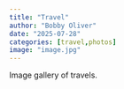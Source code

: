 ```yaml
---
title: "Travel"
author: "Bobby Oliver"
date: "2025-07-28"
categories: [travel,photos]
image: "image.jpg"
---
```


Image gallery of travels.

